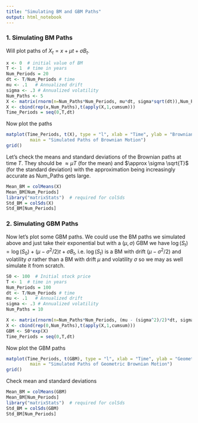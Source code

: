```yaml
---
title: "Simulating BM and GBM Paths"
output: html_notebook
---
```


### 1. Simulating BM Paths
Will plot paths of $X_t = x + \mu t + \sigma B_t$.
```r
x <- 0  # initial value of BM
T <- 1  # time in years
Num_Periods = 20
dt <- T/Num_Periods # time
mu <- .1   # Annualized drift
sigma <- .3 # Annualized volatility 
Num_Paths <- 5
X <- matrix(rnorm(n=Num_Paths*Num_Periods, mu*dt, sigma*sqrt(dt)),Num_Paths,Num_Periods)
X <- cbind(rep(x,Num_Paths),t(apply(X,1,cumsum)))
Time_Periods = seq(0,T,dt)
```
Now plot the paths
```r
matplot(Time_Periods, t(X), type = "l", xlab = "Time", ylab = "Brownian Motion", 
         main = "Simulated Paths of Brownian Motion")   
grid()
```
Let's check the means and standard deviations of the Brownian paths at time $T$. They should be $\approx \mu T$ (for the mean) and $\approx \sigma \sqrt{T}$ (for the standard deviation) with the approximation being increasingly accurate as Num_Paths gets large. 
```r
Mean_BM = colMeans(X) 
Mean_BM[Num_Periods]
library("matrixStats")  # required for colSds
Std_BM = colSds(X)
Std_BM[Num_Periods]  
```
### 2. Simulating GBM Paths

Now let's plot some GBM paths. We could use the BM paths we simulated above and just take their exponential but with a $(\mu,\sigma)$ GBM we have $\log(S_t) = \log(S_0) + (\mu - \sigma^2/2)t + \sigma B_t$, i.e. $\log(S_t)$ is a BM with drift $(\mu -\sigma^2/2)$ and volatility $\sigma$ rather than a BM with drift $\mu$ and volatility $\sigma$ so we may as well simulate it from scratch.
```r
S0 <- 100  # Initial stock price
T <- 1  # time in years
Num_Periods = 100
dt <- T/Num_Periods # time
mu <- .1   # Annualized drift
sigma <- .3 # Annualized volatility 
Num_Paths = 10

X <- matrix(rnorm(n=Num_Paths*Num_Periods, (mu - (sigma^2)/2)*dt, sigma*sqrt(dt)),Num_Paths,Num_Periods)
X <- cbind(rep(0,Num_Paths),t(apply(X,1,cumsum)))
GBM <- S0*exp(X)
Time_Periods = seq(0,T,dt)
```
Now plot the GBM paths
```r
matplot(Time_Periods, t(GBM), type = "l", xlab = "Time", ylab = "Geometric Brownian Motion", 
         main = "Simulated Paths of Geometric Brownian Motion")   
grid()
```
Check mean and standard deviations
```r
Mean_BM = colMeans(GBM) 
Mean_BM[Num_Periods]
library("matrixStats")  # required for colSds
Std_BM = colSds(GBM)
Std_BM[Num_Periods]  
```

